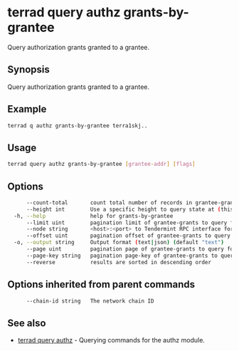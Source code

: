 # terrad query authz grants-by-grantee

Query authorization grants granted to a grantee.

## Synopsis

Query authorization grants granted to a grantee.

## Example

```sh Terrad
terrad q authz grants-by-grantee terra1skj..
```

## Usage

```sh Terrad
terrad query authz grants-by-grantee [grantee-addr] [flags]
```



## Options

```sh Terrad
      --count-total       count total number of records in grantee-grants to query for
      --height int        Use a specific height to query state at (this can error if the node is pruning state)
  -h, --help              help for grants-by-grantee
      --limit uint        pagination limit of grantee-grants to query for (default 100)
      --node string       <host>:<port> to Tendermint RPC interface for this chain (default "tcp://localhost:26657")
      --offset uint       pagination offset of grantee-grants to query for
  -o, --output string     Output format (text|json) (default "text")
      --page uint         pagination page of grantee-grants to query for. This sets offset to a multiple of limit (default 1)
      --page-key string   pagination page-key of grantee-grants to query for
      --reverse           results are sorted in descending order
```

## Options inherited from parent commands

```sh Terrad
      --chain-id string   The network chain ID
```

## See also

* [terrad query authz](./terrad_query_authz.mdx)	 - Querying commands for the authz module.


